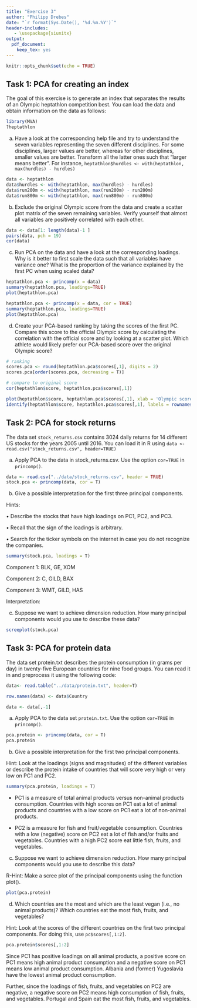 ```yaml
---
title: "Exercise 3"
author: "Philipp Drebes"
date: "`r format(Sys.Date(), '%d.%m.%Y')`"
header-includes:
   - \usepackage{siunitx}
output:
  pdf_document:
    keep_tex: yes
---
```


```r
knitr::opts_chunk$set(echo = TRUE)
```

## Task 1: PCA for creating an index

The goal of this exercise is to generate an index that separates the results of an Olympic heptathlon competition best. You can load the data and obtain information on the data as follows:

```r
library(MVA)
?heptathlon
```

a)  Have a look at the corresponding help file and try to understand the seven variables representing the seven different disciplines. For some disciplines, larger values are better, whereas for other disciplines, smaller values are better. Transform all the latter ones such that "larger means better". For instance, `heptathlon$hurdles <- with(heptathlon, max(hurdles) - hurdles)`

```r
data <- heptathlon
data$hurdles <- with(heptathlon, max(hurdles) - hurdles)
data$run200m <- with(heptathlon, max(run200m) - run200m)
data$run800m <- with(heptathlon, max(run800m) - run800m)
```

b)  Exclude the original Olympic score from the data and create a scatter plot matrix of the seven remaining variables. Verify yourself that almost all variables are positively correlated with each other.

```r
data <- data[1: length(data)-1 ]
pairs(data, pch = 19)
cor(data)
```

c)  Run PCA on the data and have a look at the corresponding loadings. Why is it better to first scale the data such that all variables have variance one? What is the proportion of the variance explained by the first PC when using scaled data?

```r
heptathlon.pca <- princomp(x = data)
summary(heptathlon.pca, loadings=TRUE)
plot(heptathlon.pca)

heptathlon.pca <- princomp(x = data, cor = TRUE)
summary(heptathlon.pca, loadings=TRUE)
plot(heptathlon.pca)
```

d)  Create your PCA-based ranking by taking the scores of the first PC. Compare this score to the official Olympic score by calculating the correlation with the official score and by looking at a scatter plot. Which athlete would likely prefer our PCA-based score over the original Olympic score?

```r
# ranking
scores.pca <- round(heptathlon.pca$scores[,1], digits = 2)
scores.pca[order(scores.pca, decreasing = T)]

# compare to original score
cor(heptathlon$score, heptathlon.pca$scores[,1])

plot(heptathlon$score, heptathlon.pca$scores[,1], xlab = 'Olympic score', ylab = 'PCA score')
identify(heptathlon$score, heptathlon.pca$scores[,1], labels = rownames(heptathlon))
```

## Task 2: PCA for stock returns

The data set `stock_returns.csv` contains 3024 daily returns for 14 different US stocks for the years 2005 until 2016. You can load it in R using `data <- read.csv("stock_returns.csv", header=TRUE)`

a)  Apply PCA to the data in stock_returns.csv. Use the option `cor=TRUE` in `princomp()`.

```r
data <- read.csv("../data/stock_returns.csv", header = TRUE)
stock.pca <- princomp(data, cor = T)
```

b)  Give a possible interpretation for the first three principal components.

Hints:

• Describe the stocks that have high loadings on PC1, PC2, and PC3.

• Recall that the sign of the loadings is arbitrary.

• Search for the ticker symbols on the internet in case you do not recognize the companies.

```r
summary(stock.pca, loadings = T)
```

Component 1: BLK, GE, XOM

Component 2: C, GILD, BAX

Component 3: WMT, GILD, HAS

Interpretation:

c)  Suppose we want to achieve dimension reduction. How many principal components would you use to describe these data?

```r
screeplot(stock.pca)
```

## Task 3: PCA for protein data

The data set protein.txt describes the protein consumption (in grams per day) in twenty-five European countries for nine food groups. You can read it in and preprocess it using the following code:

```r
data<- read.table("../data/protein.txt", header=T)

row.names(data) <- data$Country

data <- data[,-1]
```

a)  Apply PCA to the data set `protein.txt`. Use the option `cor=TRUE` in `princomp()`.

```r
pca.protein <- princomp(data, cor = T)
pca.protein
```

b)  Give a possible interpretation for the first two principal components.

Hint: Look at the loadings (signs and magnitudes) of the different variables or describe the protein intake of countries that will score very high or very low on PC1 and PC2.

```r
summary(pca.protein, loadings = T)
```

-   PC1 is a measure of total animal products versus non-animal products consumption. Countries with high scores on PC1 eat a lot of animal products and countries with a low score on PC1 eat a lot of non-animal products.

-   PC2 is a measure for fish and fruit/vegetable consumption. Countries with a low (negative) score on PC2 eat a lot of fish and/or fruits and vegetables. Countries with a high PC2 score eat little fish, fruits, and vegetables.

c)  Suppose we want to achieve dimension reduction. How many principal components would you use to describe this data?

R-Hint: Make a scree plot of the principal components using the function plot().

```r
plot(pca.protein)
```

d)  Which countries are the most and which are the least vegan (i.e., no animal products)? Which countries eat the most fish, fruits, and vegetables?

Hint: Look at the scores of the different countries on the first two principal components. For doing this, use `pc$scores[,1:2]`.

```r
pca.protein$scores[,1:2]
```

Since PC1 has positive loadings on all animal products, a positive score on PC1 means high animal product consumption and a negative score on PC1 means low animal product consumption. Albania and (former) Yugoslavia have the lowest animal product consumption.

Further, since the loadings of fish, fruits, and vegetables on PC2 are negative, a negative score on PC2 means high consumption of fish, fruits, and vegetables. Portugal and Spain eat the most fish, fruits, and vegetables.
